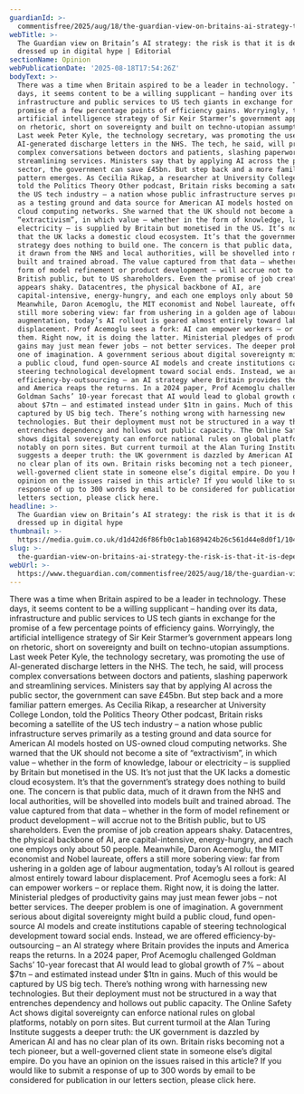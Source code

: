 ```yaml
---
guardianId: >-
  commentisfree/2025/aug/18/the-guardian-view-on-britains-ai-strategy-the-risk-is-that-it-is-dependency-dressed-up-in-digital-hype
webTitle: >-
  The Guardian view on Britain’s AI strategy: the risk is that it is dependency
  dressed up in digital hype | Editorial
sectionName: Opinion
webPublicationDate: '2025-08-18T17:54:26Z'
bodyText: >-
  There was a time when Britain aspired to be a leader in technology. These
  days, it seems content to be a willing supplicant – handing over its data,
  infrastructure and public services to US tech giants in exchange for the
  promise of a few percentage points of efficiency gains. Worryingly, the
  artificial intelligence strategy of Sir Keir Starmer’s government appears long
  on rhetoric, short on sovereignty and built on techno-utopian assumptions.
  Last week Peter Kyle, the technology secretary, was promoting the use of
  AI-generated discharge letters in the NHS. The tech, he said, will process
  complex conversations between doctors and patients, slashing paperwork and
  streamlining services. Ministers say that by applying AI across the public
  sector, the government can save £45bn. But step back and a more familiar
  pattern emerges. As Cecilia Rikap, a researcher at University College London,
  told the Politics Theory Other podcast, Britain risks becoming a satellite of
  the US tech industry – a nation whose public infrastructure serves primarily
  as a testing ground and data source for American AI models hosted on US-owned
  cloud computing networks. She warned that the UK should not become a site of
  “extractivism”, in which value – whether in the form of knowledge, labour or
  electricity – is supplied by Britain but monetised in the US. It’s not just
  that the UK lacks a domestic cloud ecosystem. It’s that the government’s
  strategy does nothing to build one. The concern is that public data, much of
  it drawn from the NHS and local authorities, will be shovelled into models
  built and trained abroad. The value captured from that data – whether in the
  form of model refinement or product development – will accrue not to the
  British public, but to US shareholders. Even the promise of job creation
  appears shaky. Datacentres, the physical backbone of AI, are
  capital-intensive, energy-hungry, and each one employs only about 50 people.
  Meanwhile, Daron Acemoglu, the MIT economist and Nobel laureate, offers a
  still more sobering view: far from ushering in a golden age of labour
  augmentation, today’s AI rollout is geared almost entirely toward labour
  displacement. Prof Acemoglu sees a fork: AI can empower workers – or replace
  them. Right now, it is doing the latter. Ministerial pledges of productivity
  gains may just mean fewer jobs – not better services. The deeper problem is
  one of imagination. A government serious about digital sovereignty might build
  a public cloud, fund open-source AI models and create institutions capable of
  steering technological development toward social ends. Instead, we are offered
  efficiency-by-outsourcing – an AI strategy where Britain provides the inputs
  and America reaps the returns. In a 2024 paper, Prof Acemoglu challenged
  Goldman Sachs’ 10-year forecast that AI would lead to global growth of 7% –
  about $7tn – and estimated instead under $1tn in gains. Much of this would be
  captured by US big tech. There’s nothing wrong with harnessing new
  technologies. But their deployment must not be structured in a way that
  entrenches dependency and hollows out public capacity. The Online Safety Act
  shows digital sovereignty can enforce national rules on global platforms,
  notably on porn sites. But current turmoil at the Alan Turing Institute
  suggests a deeper truth: the UK government is dazzled by American AI and has
  no clear plan of its own. Britain risks becoming not a tech pioneer, but a
  well-governed client state in someone else’s digital empire. Do you have an
  opinion on the issues raised in this article? If you would like to submit a
  response of up to 300 words by email to be considered for publication in our
  letters section, please click here.
headline: >-
  The Guardian view on Britain’s AI strategy: the risk is that it is dependency
  dressed up in digital hype
thumbnail: >-
  https://media.guim.co.uk/d1d42d6f86fb0c1ab1689424b26c561d44e8d0f1/1048_0_6250_5000/500.jpg
slug: >-
  the-guardian-view-on-britains-ai-strategy-the-risk-is-that-it-is-dependency-dressed-up-in-digital-hype-or-editorial
webUrl: >-
  https://www.theguardian.com/commentisfree/2025/aug/18/the-guardian-view-on-britains-ai-strategy-the-risk-is-that-it-is-dependency-dressed-up-in-digital-hype
---
```

There was a time when Britain aspired to be a leader in technology. These days, it seems content to be a willing supplicant – handing over its data, infrastructure and public services to US tech giants in exchange for the promise of a few percentage points of efficiency gains. Worryingly, the artificial intelligence strategy of Sir Keir Starmer’s government appears long on rhetoric, short on sovereignty and built on techno-utopian assumptions. Last week Peter Kyle, the technology secretary, was promoting the use of AI-generated discharge letters in the NHS. The tech, he said, will process complex conversations between doctors and patients, slashing paperwork and streamlining services. Ministers say that by applying AI across the public sector, the government can save £45bn. But step back and a more familiar pattern emerges. As Cecilia Rikap, a researcher at University College London, told the Politics Theory Other podcast, Britain risks becoming a satellite of the US tech industry – a nation whose public infrastructure serves primarily as a testing ground and data source for American AI models hosted on US-owned cloud computing networks. She warned that the UK should not become a site of “extractivism”, in which value – whether in the form of knowledge, labour or electricity – is supplied by Britain but monetised in the US. It’s not just that the UK lacks a domestic cloud ecosystem. It’s that the government’s strategy does nothing to build one. The concern is that public data, much of it drawn from the NHS and local authorities, will be shovelled into models built and trained abroad. The value captured from that data – whether in the form of model refinement or product development – will accrue not to the British public, but to US shareholders. Even the promise of job creation appears shaky. Datacentres, the physical backbone of AI, are capital-intensive, energy-hungry, and each one employs only about 50 people. Meanwhile, Daron Acemoglu, the MIT economist and Nobel laureate, offers a still more sobering view: far from ushering in a golden age of labour augmentation, today’s AI rollout is geared almost entirely toward labour displacement. Prof Acemoglu sees a fork: AI can empower workers – or replace them. Right now, it is doing the latter. Ministerial pledges of productivity gains may just mean fewer jobs – not better services. The deeper problem is one of imagination. A government serious about digital sovereignty might build a public cloud, fund open-source AI models and create institutions capable of steering technological development toward social ends. Instead, we are offered efficiency-by-outsourcing – an AI strategy where Britain provides the inputs and America reaps the returns. In a 2024 paper, Prof Acemoglu challenged Goldman Sachs’ 10-year forecast that AI would lead to global growth of 7% – about $7tn – and estimated instead under $1tn in gains. Much of this would be captured by US big tech. There’s nothing wrong with harnessing new technologies. But their deployment must not be structured in a way that entrenches dependency and hollows out public capacity. The Online Safety Act shows digital sovereignty can enforce national rules on global platforms, notably on porn sites. But current turmoil at the Alan Turing Institute suggests a deeper truth: the UK government is dazzled by American AI and has no clear plan of its own. Britain risks becoming not a tech pioneer, but a well-governed client state in someone else’s digital empire. Do you have an opinion on the issues raised in this article? If you would like to submit a response of up to 300 words by email to be considered for publication in our letters section, please click here.
